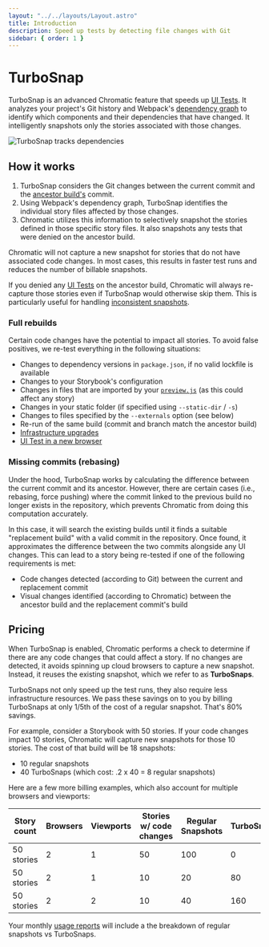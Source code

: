 ```yaml
---
layout: "../../layouts/Layout.astro"
title: Introduction
description: Speed up tests by detecting file changes with Git
sidebar: { order: 1 }
---
```


# TurboSnap

TurboSnap is an advanced Chromatic feature that speeds up [UI Tests](/docs/test). It analyzes your project's Git history and Webpack's [dependency graph](https://webpack.js.org/concepts/dependency-graph/) to identify which components and their dependencies that have changed. It intelligently snapshots only the stories associated with those changes.

![TurboSnap tracks dependencies](../../images/turbosnap-dep-tracking.gif)

## How it works

1. TurboSnap considers the Git changes between the current commit and the [ancestor build's](/docs/branching-and-baselines#find-the-ancestor-builds) commit.
2. Using Webpack's dependency graph, TurboSnap identifies the individual story files affected by those changes.
3. Chromatic utilizes this information to selectively snapshot the stories defined in those specific story files. It also snapshots any tests that were denied on the ancestor build.

Chromatic will not capture a new snapshot for stories that do not have associated code changes. In most cases, this results in faster test runs and reduces the number of billable snapshots.

If you denied any [UI Tests](/docs/test#verify-ui-changes) on the ancestor build, Chromatic will always re-capture those stories even if TurboSnap would otherwise skip them. This is particularly useful for handling [inconsistent snapshots](/docs/snapshots#improve-snapshot-consistency).

### Full rebuilds

Certain code changes have the potential to impact all stories. To avoid false positives, we re-test everything in the following situations:

- Changes to dependency versions in `package.json`, if no valid lockfile is available
- Changes to your Storybook's configuration
- Changes in files that are imported by your [`preview.js`](https://storybook.js.org/docs/react/configure/overview#configure-story-rendering) (as this could affect any story)
- Changes in your static folder (if specified using `--static-dir` / `-s`)
- Changes to files specified by the `--externals` option (see below)
- Re-run of the same build (commit and branch match the ancestor build)
- [Infrastructure upgrades](/docs/infrastructure-upgrades)
- [UI Test in a new browser](/docs/browsers)

### Missing commits (rebasing)

Under the hood, TurboSnap works by calculating the difference between the current commit and its ancestor. However, there are certain cases (i.e., rebasing, force pushing) where the commit linked to the previous build no longer exists in the repository, which prevents Chromatic from doing this computation accurately.

In this case, it will search the existing builds until it finds a suitable "replacement build" with a valid commit in the repository. Once found, it approximates the difference between the two commits alongside any UI changes. This can lead to a story being re-tested if one of the following requirements is met:

- Code changes detected (according to Git) between the current and replacement commit
- Visual changes identified (according to Chromatic) between the ancestor build and the replacement commit's build

## Pricing

When TurboSnap is enabled, Chromatic performs a check to determine if there are any code changes that could affect a story. If no changes are detected, it avoids spinning up cloud browsers to capture a new snapshot. Instead, it reuses the existing snapshot, which we refer to as **TurboSnaps**.

TurboSnaps not only speed up the test runs, they also require less infrastructure resources. We pass these savings on to you by billing TurboSnaps at only 1/5th of the cost of a regular snapshot. That's 80% savings.

For example, consider a Storybook with 50 stories. If your code changes impact 10 stories, Chromatic will capture new snapshots for those 10 stories. The cost of that build will be 18 snapshots:

- 10 regular snapshots
- 40 TurboSnaps (which cost: .2 x 40 = 8 regular snapshots)

Here are a few more billing examples, which also account for multiple browsers and viewports:

| Story count | Browsers | Viewports | Stories w/ code changes | Regular Snapshots | TurboSnaps | Billed snapshots |
| ----------- | -------- | --------- | ----------------------- | ----------------- | ---------- | ---------------- |
| 50 stories  | 2        | 1         | 50                      | 100               | 0          | 100              |
| 50 stories  | 2        | 1         | 10                      | 20                | 80         | 36               |
| 50 stories  | 2        | 2         | 10                      | 40                | 160        | 72               |

Your monthly [usage reports](/docs/billing/#usage-reports) will include a the breakdown of regular snapshots vs TurboSnaps.
